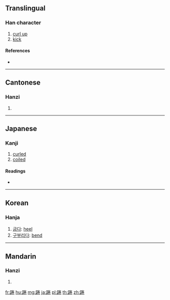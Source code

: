 {{character info/new}}
==Translingual==

===Han character===
{{Han char|rn=157|rad=足|as=08|sn=15|four=69112|canj=RMFQU}}

# [[curl up]]
# [[kick]]

====References====
* {{Han ref|kx=1228.220|dkj=37647|dj=1700.300|hdz=63719.030|uh=8E21|ud=36385|bh=BDF4|bd=48628}}

----

==Cantonese==

===Hanzi===
{{yue-hanzi|jyut=|y=kyun4}}

# {{defn|lang=yue|sort=足08}}

----

==Japanese==

===Kanji===
{{ja-kanji|grade=|rs=足08}}

# [[curled]]
# [[coiled]]

====Readings====
* {{ja-readings|on=[[けん]] (ken), [[げん]] (gen)|kun=[[かがむ]] (kagamu)|nanori=}}

----

==Korean==

===Hanja===
{{ko-hanja|hangeul=[[권]]|rv=gwon|mr=kwŏn}}

# [[굽다]]: [[heel]]
# [[구부리다]]: [[bend]]

----

==Mandarin==

===Hanzi===
{{cmn-hanzi|pin=[[quán]] ([[quan2]])|wg=ch'üan<sup>2</sup>}}

# {{defn|lang=cmn|sort=足08}}

[[fr:踡]]
[[hu:踡]]
[[mg:踡]]
[[ja:踡]]
[[pl:踡]]
[[th:踡]]
[[zh:踡]]